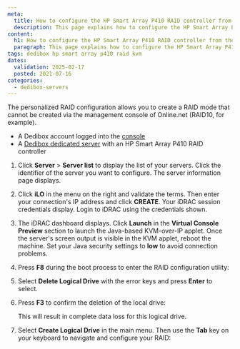 ```yaml
---
meta:
  title: How to configure the HP Smart Array P410 RAID controller from the KVM
  description: This page explains how to configure the HP Smart Array P410 RAID controller on a Scaleway Dedibox from the KVM
content:
  h1: How to configure the HP Smart Array P410 RAID controller from the KVM
  paragraph: This page explains how to configure the HP Smart Array P410 RAID controller on a Scaleway Dedibox from the KVM
tags: dedibox hp smart array p410 raid kvm
dates:
  validation: 2025-02-17
  posted: 2021-07-16
categories:
  - dedibox-servers
---
```



The personalized RAID configuration allows you to create a RAID mode that cannot be created via the management console of Online.net (RAID10, for example).

<Macro id="requirements" />

- A Dedibox account logged into the [console](https://console.online.net)
- A [Dedibox dedicated server](https://www.scaleway.com/en/dedibox/) with an HP Smart Array P410 RAID controller

1. Click **Server** > **Server list** to display the list of your servers. Click the identifier of the server you want to configure. The server information page displays.
2. Click **iLO** in the menu on the right and validate the terms. Then enter your connection's IP address and click **CREATE**. Your iDRAC session credentials display. Login to iDRAC using the credentials shown.
3. The iDRAC dashboard displays. Click **Launch** in the **Virtual Console Preview** section to launch the Java-based KVM-over-IP applet. Once the server's screen output is visible in the KVM applet, reboot the machine.
    <Message type="tip">
      Set your Java security settings to **low** to avoid connection problems.
    </Message>
4. Press **F8** during the boot process to enter the RAID configuration utility:
    <Lightbox src={image} alt="" />
5. Select **Delete Logical Drive** with the error keys and press **Enter** to select.
    <Lightbox src={image2} alt="" />
6. Press **F3** to confirm the deletion of the local drive:
    <Lightbox src={image3} alt="" />

    <Message type="important">
      This will result in complete data loss for this logical drive.
    </Message>
7. Select **Create Logical Drive** in the main menu. Then use the **Tab** key on your keyboard to navigate and configure your RAID:
    <Lightbox src={image4} alt="" />


